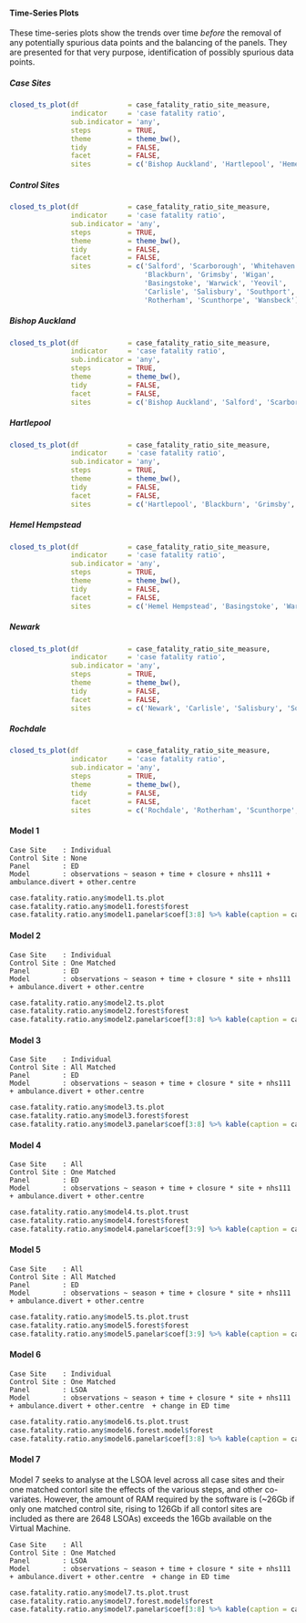 #### Time-Series Plots

These time-series plots show the trends over time *before* the removal of any potentially spurious data points and the balancing of the panels.  They are presented for that very purpose, identification of possibly spurious data points.

##### Case Sites

```r
closed_ts_plot(df            = case_fatality_ratio_site_measure,
               indicator     = 'case fatality ratio',
               sub.indicator = 'any',
               steps         = TRUE,
               theme         = theme_bw(),
               tidy          = FALSE,
               facet         = FALSE,
               sites         = c('Bishop Auckland', 'Hartlepool', 'Hemel Hempstead', 'Newark', 'Rochdale'))
```

##### Control Sites

```r
closed_ts_plot(df            = case_fatality_ratio_site_measure,
               indicator     = 'case fatality ratio',
               sub.indicator = 'any',
               steps         = TRUE,
               theme         = theme_bw(),
               tidy          = FALSE,
               facet         = FALSE,
               sites         = c('Salford', 'Scarborough', 'Whitehaven',
                                 'Blackburn', 'Grimsby', 'Wigan',
                                 'Basingstoke', 'Warwick', 'Yeovil',
                                 'Carlisle', 'Salisbury', 'Southport',
                                 'Rotherham', 'Scunthorpe', 'Wansbeck'))
```

##### Bishop Auckland

```r
closed_ts_plot(df            = case_fatality_ratio_site_measure,
               indicator     = 'case fatality ratio',
               sub.indicator = 'any',
               steps         = TRUE,
               theme         = theme_bw(),
               tidy          = FALSE,
               facet         = FALSE,
               sites         = c('Bishop Auckland', 'Salford', 'Scarborough', 'Whitehaven'))
```

##### Hartlepool

```r
closed_ts_plot(df            = case_fatality_ratio_site_measure,
               indicator     = 'case fatality ratio',
               sub.indicator = 'any',
               steps         = TRUE,
               theme         = theme_bw(),
               tidy          = FALSE,
               facet         = FALSE,
               sites         = c('Hartlepool', 'Blackburn', 'Grimsby', 'Wigan'))
```

##### Hemel Hempstead

```r
closed_ts_plot(df            = case_fatality_ratio_site_measure,
               indicator     = 'case fatality ratio',
               sub.indicator = 'any',
               steps         = TRUE,
               theme         = theme_bw(),
               tidy          = FALSE,
               facet         = FALSE,
               sites         = c('Hemel Hempstead', 'Basingstoke', 'Warwick', 'Yeovil'))
```

##### Newark

```r
closed_ts_plot(df            = case_fatality_ratio_site_measure,
               indicator     = 'case fatality ratio',
               sub.indicator = 'any',
               steps         = TRUE,
               theme         = theme_bw(),
               tidy          = FALSE,
               facet         = FALSE,
               sites         = c('Newark', 'Carlisle', 'Salisbury', 'Southport'))
```

##### Rochdale

```r
closed_ts_plot(df            = case_fatality_ratio_site_measure,
               indicator     = 'case fatality ratio',
               sub.indicator = 'any',
               steps         = TRUE,
               theme         = theme_bw(),
               tidy          = FALSE,
               facet         = FALSE,
               sites         = c('Rochdale', 'Rotherham', 'Scunthorpe', 'Wansbeck'))
```


#### Model 1
`Case Site    : Individual`\
`Control Site : None`\
`Panel        : ED`\
`Model        : observations ~ season + time + closure + nhs111 + ambulance.divert + other.centre `\

```r
case.fatality.ratio.any$model1.ts.plot
case.fatality.ratio.any$model1.forest$forest
case.fatality.ratio.any$model1.panelar$coef[3:8] %>% kable(caption = case.fatality.ratio.any$model1.panelar$caption)
```

#### Model 2

`Case Site    : Individual`\
`Control Site : One Matched`\
`Panel        : ED`\
`Model        : observations ~ season + time + closure * site + nhs111 + ambulance.divert + other.centre `\

```r
case.fatality.ratio.any$model2.ts.plot
case.fatality.ratio.any$model2.forest$forest
case.fatality.ratio.any$model2.panelar$coef[3:8] %>% kable(caption = case.fatality.ratio.any$model2.panelar$caption)
```

#### Model 3

`Case Site    : Individual`\
`Control Site : All Matched`\
`Panel        : ED`\
`Model        : observations ~ season + time + closure * site + nhs111 + ambulance.divert + other.centre `\

```r
case.fatality.ratio.any$model3.ts.plot
case.fatality.ratio.any$model3.forest$forest
case.fatality.ratio.any$model3.panelar$coef[3:8] %>% kable(caption = case.fatality.ratio.any$model3.panelar$caption)
```

#### Model 4

`Case Site    : All`\
`Control Site : One Matched`\
`Panel        : ED`\
`Model        : observations ~ season + time + closure * site + nhs111 + ambulance.divert + other.centre `\

```r
case.fatality.ratio.any$model4.ts.plot.trust
case.fatality.ratio.any$model4.forest$forest
case.fatality.ratio.any$model4.panelar$coef[3:9] %>% kable(caption = case.fatality.ratio.any$model4.panelar$caption)
```

#### Model 5

`Case Site    : All`\
`Control Site : All Matched`\
`Panel        : ED`\
`Model        : observations ~ season + time + closure * site + nhs111 + ambulance.divert + other.centre `\


```r
case.fatality.ratio.any$model5.ts.plot.trust
case.fatality.ratio.any$model5.forest$forest
case.fatality.ratio.any$model5.panelar$coef[3:9] %>% kable(caption = case.fatality.ratio.any$model5.panelar$caption)
```

#### Model 6

`Case Site    : Individual`\
`Control Site : One Matched`\
`Panel        : LSOA`\
`Model        : observations ~ season + time + closure * site + nhs111 + ambulance.divert + other.centre  + change in ED time`\

```r
case.fatality.ratio.any$model6.ts.plot.trust
case.fatality.ratio.any$model6.forest.model$forest
case.fatality.ratio.any$model6.panelar$coef[3:8] %>% kable(caption = case.fatality.ratio.any$model6.panelar$caption)
```

#### Model 7

Model 7 seeks to analyse at the LSOA level across all case sites and their one matched contorl site the effects of the various steps, and other co-variates.  However, the amount of RAM required by the software is (~26Gb if only one matched control site, rising to 126Gb if all contorl sites are included as there are 2648 LSOAs) exceeds the 16Gb available on the Virtual Machine.

`Case Site    : All`\
`Control Site : One Matched`\
`Panel        : LSOA`\
`Model        : observations ~ season + time + closure * site + nhs111 + ambulance.divert + other.centre  + change in ED time`\

```r
case.fatality.ratio.any$model7.ts.plot.trust
case.fatality.ratio.any$model7.forest.model$forest
case.fatality.ratio.any$model7.panelar$coef[3:8] %>% kable(caption = case.fatality.ratio.any$model7.panelar$caption)
```
